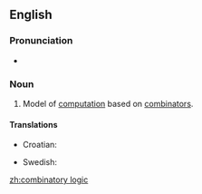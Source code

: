 ==English==
{{wikipedia}}

=== Pronunciation ===
* {{audio|en-us-combinatory logic.ogg|Audio (US)}}

===Noun===
{{en-noun|-}}

# {{computer science}} Model of [[computation]] based on [[combinator]]s.

====Translations====
{{trans-top|model of computation}}
*Croatian: {{t-|hr|kombinatorna logika|f}}
{{trans-mid}}
* Swedish: {{t-|sv|kombinatorisk logik}}
{{trans-bottom}}

[[zh:combinatory logic]]